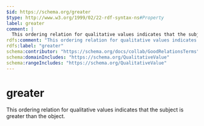 ```yaml
---
$id: https://schema.org/greater
$type: http://www.w3.org/1999/02/22-rdf-syntax-ns#Property
label: greater
comment: |
  This ordering relation for qualitative values indicates that the subject is greater than the object.
rdfs:comment: "This ordering relation for qualitative values indicates that the subject is greater than the object."
rdfs:label: "greater"
schema:contributor: "https://schema.org/docs/collab/GoodRelationsTerms"
schema:domainIncludes: "https://schema.org/QualitativeValue"
schema:rangeIncludes: "https://schema.org/QualitativeValue"
---
```


# greater

This ordering relation for qualitative values indicates that the subject is greater than the object.

